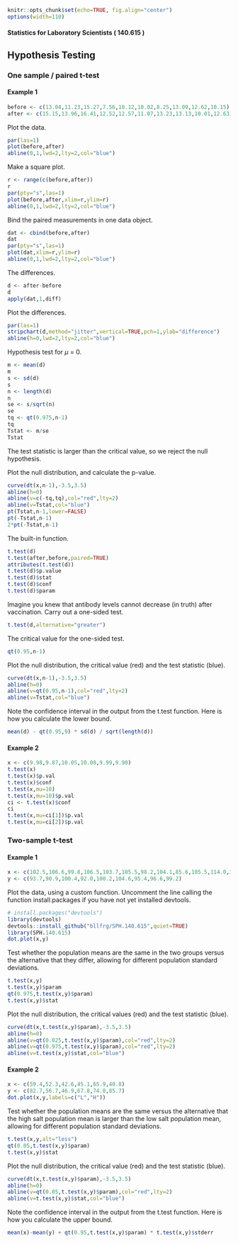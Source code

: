 ```r
knitr::opts_chunk$set(echo=TRUE, fig.align="center")
options(width=110)
```

#### Statistics for Laboratory Scientists ( 140.615 )

## Hypothesis Testing

### One sample / paired t-test

#### Example 1

```r
before <- c(13.04,11.23,15.27,7.56,10.12,10.02,8.25,13.09,12.62,10.15)
after <- c(15.15,13.96,16.41,12.52,12.57,11.07,13.23,13.13,10.01,12.63)
```

Plot the data.

```r
par(las=1)
plot(before,after)
abline(0,1,lwd=2,lty=2,col="blue")
```

Make a square plot.

```r
r <- range(c(before,after))
r
par(pty="s",las=1)
plot(before,after,xlim=r,ylim=r)
abline(0,1,lwd=2,lty=2,col="blue")
```

Bind the paired measurements in one data object.

```r
dat <- cbind(before,after)
dat
par(pty="s",las=1)
plot(dat,xlim=r,ylim=r)
abline(0,1,lwd=2,lty=2,col="blue")
```

The differences.

```r
d <- after-before
d
apply(dat,1,diff)
```

Plot the differences.

```r
par(las=1)
stripchart(d,method="jitter",vertical=TRUE,pch=1,ylab="difference")
abline(h=0,lwd=2,lty=2,col="blue")
```

Hypothesis test for $\mu$ = 0.

```r
m <- mean(d)
m
s <- sd(d)
s
n <- length(d)
n
se <- s/sqrt(n)
se
tq <- qt(0.975,n-1)
tq
Tstat <- m/se
Tstat
```

The test statistic is larger than the critical value, so we reject the null hypothesis.

Plot the null distribution, and calculate the p-value.

```r
curve(dt(x,n-1),-3.5,3.5)
abline(h=0)
abline(v=c(-tq,tq),col="red",lty=2)
abline(v=Tstat,col="blue")
pt(Tstat,n-1,lower=FALSE)
pt(-Tstat,n-1)
2*pt(-Tstat,n-1)
```

The built-in function.

```r
t.test(d)
t.test(after,before,paired=TRUE)
attributes(t.test(d))
t.test(d)$p.value
t.test(d)$stat
t.test(d)$conf
t.test(d)$param
```

Imagine you knew that antibody levels cannot decrease (in truth) after vaccination. Carry out a one-sided test.

```r
t.test(d,alternative="greater")
```

The critical value for the one-sided test.

```r
qt(0.95,n-1)
```

Plot the null distribution, the critical value (red) and the test statistic (blue).

```r
curve(dt(x,n-1),-3.5,3.5)
abline(h=0)
abline(v=qt(0.95,n-1),col="red",lty=2)
abline(v=Tstat,col="blue")
```

Note the confidence interval in the output from the t.test function. Here is how you calculate the lower bound.

```r
mean(d) - qt(0.95,9) * sd(d) / sqrt(length(d))
```

#### Example 2

```r
x <- c(9.98,9.87,10.05,10.08,9.99,9.90)
t.test(x)
t.test(x)$p.val
t.test(x)$conf
t.test(x,mu=10)
t.test(x,mu=10)$p.val
ci <- t.test(x)$conf
ci
t.test(x,mu=ci[1])$p.val
t.test(x,mu=ci[2])$p.val
```

### Two-sample t-test

#### Example 1

```r
x <- c(102.5,106.6,99.8,106.5,103.7,105.5,98.2,104.1,85.6,105.5,114.0,112.2)
y <- c(93.7,90.9,100.4,92.0,100.2,104.6,95.4,96.6,99.2)
```

Plot the data, using a custom function. Uncomment the line calling the function install.packages if you have not yet installed devtools. 

```r
# install.packages("devtools")
library(devtools)
devtools::install_github("bllfrg/SPH.140.615",quiet=TRUE)
library(SPH.140.615)
dot.plot(x,y)
```

Test whether the population means are the same in the two groups versus the alternative that they differ, allowing for different population standard deviations.

```r
t.test(x,y)
t.test(x,y)$param
qt(0.975,t.test(x,y)$param)
t.test(x,y)$stat
```

Plot the null distribution, the critical values (red) and the test statistic (blue).

```r
curve(dt(x,t.test(x,y)$param),-3.5,3.5)
abline(h=0)
abline(v=qt(0.025,t.test(x,y)$param),col="red",lty=2)
abline(v=qt(0.975,t.test(x,y)$param),col="red",lty=2)
abline(v=t.test(x,y)$stat,col="blue")
```

#### Example 2

```r
x <- c(59.4,52.3,42.6,45.1,65.9,40.8)
y <- c(82.7,56.7,46.9,67.8,74.8,85.7)
dot.plot(x,y,labels=c("L","H"))
```

Test whether the population means are the same versus the alternative that the high salt population mean is larger than the low salt population mean, allowing for different population standard deviations.

```r
t.test(x,y,alt="less")
qt(0.05,t.test(x,y)$param)
t.test(x,y)$stat
```

Plot the null distribution, the critical value (red) and the test statistic (blue).

```r
curve(dt(x,t.test(x,y)$param),-3.5,3.5)
abline(h=0)
abline(v=qt(0.05,t.test(x,y)$param),col="red",lty=2)
abline(v=t.test(x,y)$stat,col="blue")
```

Note the confidence interval in the output from the t.test function. Here is how you calculate the upper bound.

```r
mean(x)-mean(y) + qt(0.95,t.test(x,y)$param) * t.test(x,y)$stderr
```


